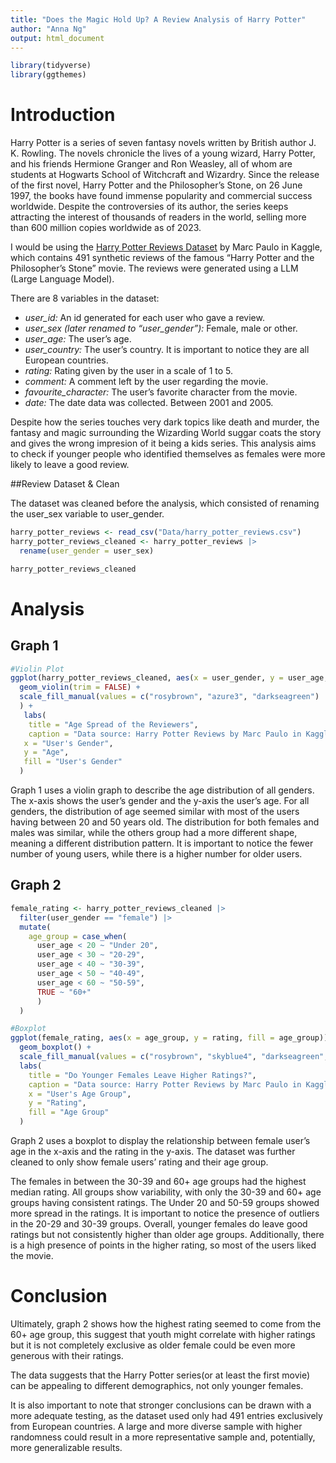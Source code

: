 ---
title: "Does the Magic Hold Up? A Review Analysis of Harry Potter"
author: "Anna Ng"
output: html_document
---

```{r eval=TRUE, message=FALSE, results='hide'}
library(tidyverse)
library(ggthemes)
```

# Introduction

Harry Potter is a series of seven fantasy novels written by British author J. K. Rowling. The novels chronicle the lives of a young wizard, Harry Potter, and his friends Hermione Granger and Ron Weasley, all of whom are students at Hogwarts School of Witchcraft and Wizardry. Since the release of the first novel, Harry Potter and the Philosopher's Stone, on 26 June 1997, the books have found immense popularity and commercial success worldwide. Despite the controversies of its author, the series keeps attracting the interest of thousands of readers in the world, selling more than 600 million copies worldwide as of 2023.

I would be using the [Harry Potter Reviews Dataset](https://www.kaggle.com/datasets/marcpaulo/harry-potter-reviews) by Marc Paulo in Kaggle, which contains 491 synthetic reviews of the famous "Harry Potter and the Philosopher's Stone" movie. The reviews were generated using a LLM (Large Language Model). 

There are 8 variables in the dataset:

-   *user_id:* An id generated for each user who gave a review.
-   *user_sex (later renamed to "user_gender"):* Female, male or other.
-   *user_age:* The user's age.
-   *user_country:* The user's country. It is important to notice they are all European countries.
-   *rating:* Rating given by the user in a scale of 1 to 5.
-   *comment:* A comment left by the user regarding the movie.
-   *favourite_character:* The user's favorite character from the movie.
-   *date:* The date data was collected. Between 2001 and 2005.

Despite how the series touches very dark topics like death and murder, the fantasy and magic surrounding the Wizarding World suggar coats the story and gives the wrong impresion of it being a kids series. This analysis aims to check if younger people who identified themselves as females were more likely to leave a good review.

##Review Dataset & Clean

The dataset was cleaned before the analysis, which consisted of renaming the user_sex variable to user_gender. 

```{r message=FALSE, warning=FALSE, include=FALSE, results='hide'}
harry_potter_reviews <- read_csv("Data/harry_potter_reviews.csv")
harry_potter_reviews_cleaned <- harry_potter_reviews |> 
  rename(user_gender = user_sex)
```

```{r Dataset}
harry_potter_reviews_cleaned
```


# Analysis

## Graph 1

```{r Graph1}
#Violin Plot
ggplot(harry_potter_reviews_cleaned, aes(x = user_gender, y = user_age, fill = user_gender)) +
  geom_violin(trim = FALSE) +
  scale_fill_manual(values = c("rosybrown", "azure3", "darkseagreen")
  ) +
   labs(
    title = "Age Spread of the Reviewers",
    caption = "Data source: Harry Potter Reviews by Marc Paulo in Kaggle",
   x = "User's Gender",
   y = "Age",
   fill = "User's Gender"
  )
```

Graph 1 uses a violin graph to describe the age distribution of all genders. The x-axis shows the user's gender and the y-axis the user's age. For all genders, the distribution of age seemed similar with most of the users having between 20 and 50 years old. The distribution for both females and males was similar, while the others group had a more different shape, meaning a different distribution pattern. It is important to notice the fewer number of young users, while there is a higher number for older users.

## Graph 2

```{r}
female_rating <- harry_potter_reviews_cleaned |>
  filter(user_gender == "female") |>
  mutate(
    age_group = case_when(
      user_age < 20 ~ "Under 20",
      user_age < 30 ~ "20-29",
      user_age < 40 ~ "30-39",
      user_age < 50 ~ "40-49",
      user_age < 60 ~ "50-59",
      TRUE ~ "60+"
      )
  )
```


```{r Graph2}
#Boxplot
ggplot(female_rating, aes(x = age_group, y = rating, fill = age_group)) +
  geom_boxplot() +
  scale_fill_manual(values = c("rosybrown", "skyblue4", "darkseagreen", "goldenrod1", "azure3", "indianred3")) +
  labs(
    title = "Do Younger Females Leave Higher Ratings?",
    caption = "Data source: Harry Potter Reviews by Marc Paulo in Kaggle",
    x = "User's Age Group",
    y = "Rating",
    fill = "Age Group"
  )
```


Graph 2 uses a boxplot to display the relationship between female user's age in the x-axis and the rating in the y-axis. The dataset was further cleaned to only show female users' rating and their age group. 

The females in between the 30-39 and 60+ age groups had the highest median rating. All groups show variability, with only the 30-39 and 60+ age groups having consistent ratings. The Under 20 and 50-59 groups showed more spread in the ratings. It is important to notice the presence of outliers in the 20-29 and 30-39 groups. Overall, younger females do leave good ratings but not consistently higher than older age groups. 
Additionally, there is a high presence of points in the higher rating, so most of the users liked the movie.

# Conclusion

Ultimately, graph 2 shows how the highest rating seemed to come from the 60+ age group, this suggest that youth might correlate with higher ratings but it is not completely exclusive as older female could be even more generous with their ratings. 

The data suggests that the Harry Potter series(or at least the first movie) can be appealing to different demographics, not only younger females.

It is also important to note that stronger conclusions can be drawn with a more adequate testing, as the dataset used only had 491 entries exclusively from European countries. A large and more diverse sample with higher randomness could result in a more representative sample and, potentially, more generalizable results.

